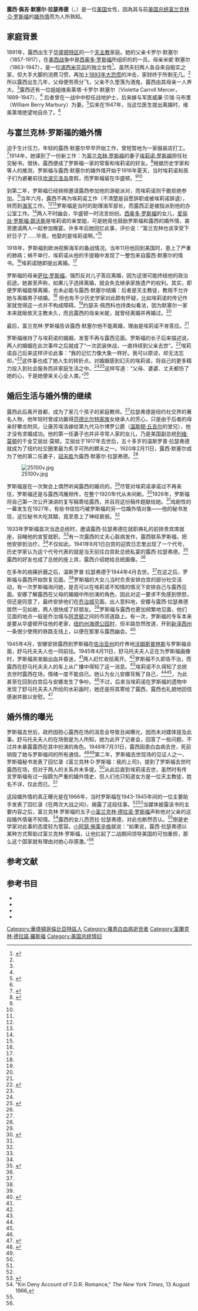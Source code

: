 {{Infobox person
| name        = 露西·默塞爾·拉瑟弗德
| image       = Lucy Mercer.jpg
| image_size  = 250px
| caption     = 露西·默塞尔·拉瑟弗德
| birth_name  = 
| birth_date  = 1891年4月26日
| birth_place = {{USA}}[[华盛顿特区|华盛顿特区]]
| death_date  =  {{Death date and age|1948|7|31|1891|4|26}}
| death_place = {{USA}}[[紐約州|紐約州]][[紐約|紐約]]
| occupation  = 社交秘书
}}

'''露西·佩吉·默塞尔·拉瑟弗德'''（{{lang-en|'''Lucy Page Mercer Rutherfurd'''}}，{{bd|1891年|4月26日|1948年|7月31日}}）是一位[[美国|美国]]女性，因為其与前[[美国总统|美国总统]][[富兰克林·D·罗斯福|富兰克林·D·罗斯福]]的[[婚外情|婚外情]]而为人所熟知。

==家庭背景==
1891年，露西出生于[[华盛顿特区|华盛顿特区]]的一个[[天主教|天主教]]家庭。她的父亲卡罗尔·默塞尔（1857-1917），在[[美西战争|美西战争]]中是[[西奥多·罗斯福|西奥多·罗斯福]]所组织的{{link-en|美国第一志愿骑兵旅|The 1st U.S. Volunteer Cavalry regiment}}的一员。母亲米妮·默塞尔（1863-1947），是一位[[波西米亚主义|波西米亚风]]的独立女性<ref name=Rowley>{{cite book |last=Rowley |first=Hazel |year=2010|title=Franklin and Eleanor: An Extraordinary Marriage |publisher=Farrar, Straus and Giroux |isbn=9780374158576|url=http://books.google.com/books/about/Franklin_and_Eleanor.html?id=rRQ-ln-SYnMC}}</ref>{{rp|67-68}}。虽然夫妇两人各自来自殷实之家，但大手大脚的消费习惯，再加上[[1893年大恐慌|1893年大恐慌]]的冲击，家财终于所剩无几。<ref name=Persico />{{rp|30-31}} 所以露西出生几年，父母便劳燕分飞，父亲不久堕落为酒鬼，露西由其母亲一人养大。<ref name=Rowley />{{rp|68}}露西还有一位姐姐维奥莱塔·卡罗尔·默塞尔（Violetta Carroll Mercer，1889-1947），<ref name=Persico />{{rp|30}} 后者曾在一战中{{link-en|美国远征军|American Expeditionary Forces}}中担任战地护士，后来嫁与军医威廉·贝瑞·马布里（William Berry Marbury）为妻。<ref>{{cite web |url=http://www.findagrave.com/cgi-bin/fg.cgi?page=gr&GRid=75157413 |title=Dr William Berry Marbury |publisher=Find a grave |accessdate=April 29, 2013}}</ref>后来在1947年，当这位医生提出离婚时，维奥莱塔绝望地自杀了。<ref name=Persico />{{rp|354-355}}

==与富兰克林·罗斯福的婚外情==
迫于生计压力，年轻的露西·默塞尔早早开始工作，曾短暂地为一家服装店打工。<ref>{{cite web |url=http://news.google.com/newspapers?nid=1908&dat=19680901&id=DUUrAAAAIBAJ&sjid=ctQEAAAAIBAJ&pg=3258,130092 |title=Franklin Roosevelt Was Not Diplomatic as Wife |author=Pearson, Drew |date=September 1, 1968 |work=The Nevada Daily Mail |accessdate=January 28, 2013}}</ref>1914年，她谋到了一份新工作：为[[富兰克林·罗斯福|富兰克林·罗斯福]]的妻子[[埃莉诺·罗斯福|埃莉诺·罗斯福]]担任社交秘书。很快，露西便成了罗斯福一家的常客和埃莉诺的好友。<ref name=Cook>{{cite book |title=Eleanor Roosevelt, Volume 1 |last=Cook |first=Blanche Wiesen |year=1992 |publisher=Penguin |isbn=0140094601 |url=http://books.google.com/books?id=38GjlQEACAAJ&dq=Eleanor+Roosevelt,+Volume+1&hl=en&sa=X&ei=hQ82UcLELcmf2QX-pYHQDg&ved=0CEMQ6AEwAg}}</ref>{{rp|217}}根据历史学家{{link-en|约瑟夫·佩西科|Joseph E. Persico}}和{{link-en|哈泽尔·罗利|Hazel Rowley}}等人的推测，罗斯福与露西·默塞尔的婚外情开始于1916年夏天，当时埃莉诺和孩子们为避暑前往[[坎波贝洛岛|坎波贝洛岛]]度假，而罗斯福留在华盛顿。<ref name=Persico />{{rp|93}}<ref name=Rowley />{{rp|72}}

到第二年，罗斯福已经频频邀请露西参加他的游艇派对，而埃莉诺则干脆拒绝参加。<ref name=Rowley />{{rp|75}}当年六月，露西不再为埃莉诺工作（不清楚是自愿辞职或被埃莉诺辞退），转而到[[美国海军|海军]]工作。<ref name=Rowley />{{rp|75}}<ref name=Persico />{{rp|98}}罗斯福是当时的助理海军部长，而露西正是被指派到他的办公室工作。<ref name=Rowley />{{rp|75}}两人不时幽会，华盛顿一时流言纷纷。[[西奥多·罗斯福|西奥多·罗斯福]]的女儿，[[爱丽丝·罗斯福·朗沃斯|爱丽丝·罗斯福·朗沃斯]]是埃莉诺的亲堂姐，可是她竟也鼓励罗斯福和露西的婚外情，甚至邀请两人一起参加晚宴。许多年后她回忆此事，评价说：“富兰克林也该享受下好日子了……毕竟，他娶的是埃莉诺啊。”<ref name=Rowley />{{rp|78}}{{or|其实，埃莉诺·罗斯福除了其貌不扬之外，完全没有什么值得指摘之处。}}

1918年，罗斯福到欧洲视察海军的备战情况。当年11月他回到美国时，患上了严重的肺病；祸不单行，埃莉诺从他的手提箱中发现了一整包来自露西·默塞尔的情书。<ref name=Rowley />{{rp|79-80}}埃莉诺随即提出离婚。<ref name=Cook />{{rp|228}}

{{double image|right|Roosevelt20.jpg|200|Eleanor Roosevelt portrait 1933.jpg|200|富兰克林·罗斯福（1920年前后）与埃莉诺·罗斯福（1933年）}}

罗斯福的母亲[[萨拉·罗斯福|萨拉·罗斯福]]，强烈反对儿子答应离婚，因为这很可能终结他的政治前途。她甚至声称，如果儿子选择离婚，就会失去继承家族遗产的权利。其实，即便罗斯福能够离婚，也未必能与露西·默塞尔结婚：后者是天主教徒，教规不允许她与离婚男子结婚。<ref name=Cook />{{rp|228}} 但也有不少历史学家对此颇有怀疑，比如埃莉诺的传记作家{{link-en|布兰歇·威森·库克|Blanche Wiesen Cook}}就觉得这一点并不构成障碍。<ref name=Cook />{{rp|228-229}}约瑟夫·佩西科也持类似看法，因为默塞尔一家本来就皈依天主教未久，而且露西的母亲米妮，就曾经离婚并再婚过。<ref name=Persico />{{rp|128}}

最后，富兰克林·罗斯福告诉露西·默塞尔他不能离婚，理由是埃莉诺不肯答应。<ref name=Rowley />{{rp|82}}

罗斯福维持了与埃莉诺的婚姻，发誓不再与露西见面。罗斯福的长子{{link-en|詹姆斯·罗斯福|James Roosevelt}}后来描述说，两人的婚姻在此次事件之后就成了“一次武装休战，一直持续到父亲去世”。<ref>{{cite web |url=http://www.usnews.com/news/articles/2008/04/18/fdrs-secret-love?page=3 |title=FDR's Secret Love: How Roosevelt's lifelong affair might have changed the course of a century |date=April 18, 2008 |work=U.S. News & World Report |accessdate=January 28, 2013 |archivedate=2013-01-29 |archiveurl=https://www.webcitation.org/6E1Kc3utn?url=http://www.usnews.com/news/articles/2008/04/18/fdrs-secret-love?page=3 |deadurl=no }}</ref>埃莉诺自己后来这样评论此事：“我的记忆力像大象一样好。我可以原谅，却无法忘却。”<ref name=Persico />{{rp|130}}这件事也成了她人生的转折点。对婚姻感到幻灭的埃莉诺，将自己的更多精力投入到社会服务而非家庭生活之中。<ref name=Goodwin />{{rp|20}}<ref>{{cite web |url=http://www.nytimes.com/2008/04/20/weekinreview/20mcgrath.html?pagewanted=all |title=No End of the Affair |author=McGrath, Charles |date=April 20, 2008 |work=The New York Times |accessdate=January 28, 2013 |archivedate=2013-01-29 |archiveurl=https://www.webcitation.org/6E1SRNQEu?url=http://www.nytimes.com/2008/04/20/weekinreview/20mcgrath.html?pagewanted=all |deadurl=no }}</ref>{{link-en|威廉·曼彻斯特|William Manchester}}这样写道：“父母、婆婆、丈夫都伤了她的心，于是她便来关心全人类。”<ref name=William />{{rp|72}}

==婚后生活与婚外情的继续==

露西此后离开首都，成为了{{link-en|温斯罗普·拉瑟弗德|Winthrop Rutherfurd}}家几个孩子的家庭教师。<ref name=Goodwin />{{rp|376}}拉瑟弗德是纽约社交界的著名人物，他年轻时曾成功赢得[[范德比尔特家族|范德比尔特家族]]女继承人{{link-en|康苏埃洛·范德比尔特|Consuelo Vanderbilt}}的芳心，只是由于后者的母亲好攀龙附凤，让康苏埃洛嫁给第九代马尔博罗公爵{{link-en|查尔斯·斯宾塞-丘吉尔|Charles Spencer-Churchill, 9th Duke of Marlborough}}（[[温斯顿·丘吉尔|温斯顿·丘吉尔]]的堂兄），他才没有求婚成功。他的第一任妻子也并非寻常人家的女儿，乃是美国副总统[[列维·莫顿|列维·莫顿]]的千金艾丽丝·莫顿。艾丽丝于1917年去世后，五十多岁的温斯罗普·拉瑟弗德就成为了纽约社交圈里最为炙手可热的鳏夫之一。1920年2月11日，露西·默塞尔成为了他的第二任妻子，[[冠夫姓|冠夫姓]]为露西·默塞尔·拉瑟弗德。<ref name=Persico />{{rp|137-139}}

[[File:25100v.jpg|thumb]]

罗斯福是在一次聚会上偶然听闻露西的婚讯的。<ref name=Cook />{{rp|229}}尽管对埃莉诺承诺过不再来往，罗斯福还是与露西鸿雁频传，在整个1920年代从未间断。<ref>{{cite web |url=http://www.fdrlibrary.marist.edu/archives/collections/acquisitions.html |title=February 2011: FDR Letters to Lucy Mercer Rutherfurd |publisher=Franklin D. Roosevelt Presidential Library |accessdate=January 28, 2013}}</ref>1926年，罗斯福将自己第一次公开演讲的复写稿寄给露西，并且将这份稿件题献给她。<ref name=Persico />{{rp|179}}戏剧性的一幕发生在1927年，有些书信恰巧被罗斯福的另一位婚外情对象——他的秘书{{link-en|玛格丽特·勒翰德|Marguerite LeHand}}发现，这位秘书大吃其醋，竟至患上了神经衰弱。<ref name=Persico />{{rp|172}}

1933年罗斯福首次当选总统时，邀请露西·拉瑟弗德在就职典礼的前排贵宾席就座，目睹他的宣誓就职。<ref name=Persico />{{rp|202}}有一次露西的丈夫心脏病发作，露西联系罗斯福，把他安排到{{link-en|沃尔特·里德陆军医疗中心|Walter Reed Army Medical Center}}治疗。<ref name=Goodwin />{{rp|435}}不仅如此。1941年8月1日白宫的迎宾日志里出现了一个代号，历史学家{{link-en|多丽丝·卡恩斯·古德温|Doris Kearns Goodwin}}认为这个代号代表的就是当天前往白宫赴总统私宴的露西·拉瑟弗德。<ref name=Goodwin>{{cite book |title=No Ordinary Time |last=Goodwin |first=Doris Kearns |year=1994 |publisher=Simon & Schuster|url= http://books.google.co.uk/books?id=wQcMDdFC1QEC&printsec=frontcover#v=onepage&q&f=false|isbn=9780684804484}}</ref>{{rp|434}}露西的好友{{link-en|伊丽莎白·舒马托夫|Elizabeth Shoumatoff}}也成了总统的座上宾，露西介绍她给总统画像。<ref name=Goodwin />{{rp|433}}

在多年的病痛折磨之后，温斯罗普·拉瑟弗德于1944年4月去世。<ref name=Goodwin />{{rp|499}}在这之后，罗斯福与露西开始恢复见面。<ref name=Goodwin />{{rp|500}}罗斯福的大女儿{{link-en|安娜·罗斯福|Anna Roosevelt Halsted}}当时负责安排白宫的部分社交活动，有一次罗斯福询问她，是否可以在埃莉诺不知情的情况下安排自己与露西见面。安娜了解露西在父母的婚姻中所扮演的角色，因此对这一要求不免感到愤怒，但还是同意了，最终安排他们在[[乔治城_(华盛顿哥伦比亚特区)|乔治城]]见面。出人意料地，安娜与露西·拉瑟弗德居然一见如故，两人很快成了好朋友。<ref name=Goodwin />{{rp|517-519}}罗斯福与露西也更加频繁地见面，他们见面的地点一般是乔治城与[[阿靈頓縣_(維吉尼亞州)|阿灵顿]]之间的市郊道路上。有一次，罗斯福的专车本来是要从华盛顿开往他的老家，[[纽约州|纽约州]][[海德帕克_(纽约州)|海德公园村]]，但半路忽然改道，开到[[新泽西州|新泽西州]]一条很少使用的铁路支线上，以便在那里与露西幽会。<ref name=William>{{cite book |title=光荣与梦想 1932-1972年美国社会实录 |author=威廉·曼彻斯特 |publisher=海南出版社 |year=2006 |isbn=9787807000242}}</ref>{{rp|72}}

1945年4月，安娜安排露西到罗斯福在[[佐治亚州|佐治亚州]]的疗养地[[沃姆斯普林斯_(佐治亚州)|沃姆斯普林斯]]与罗斯福会面，舒马托夫夫人也一同前往。1945年4月11日，舒马托夫夫人正在为罗斯福画像时，罗斯福突发脑出血并昏迷，<ref name=Goodwin />{{rp|598}}{{rp|600}}两人赶忙收拾离开。<ref name=Rowley />{{rp|282}}罗斯福不久即告不治，而露西在舒马托夫夫人的车上从广播中得知了这一消息。<ref name=William />{{rp|279}}埃莉诺不久得知了总统去世时露西在场，情绪一度不能自已。她认为女儿安娜背叛了自己，<ref name=Rowley />{{rp|284}}<ref name=Goodwin />{{rp|614}}，为此甚至在回到白宫后与安娜发生了争吵。<ref name=William />{{rp|284}}不过，后来当埃莉诺在罗斯福的遗物中发现了舒马托夫夫人所绘的水彩画时，她还是将其寄给了露西，露西也礼貌地回信感谢并致以安慰。<ref name=ERE>{{cite encyclopedia
 | year = 2001
 | title =Rutherfurd, Lucy Mercer 
 | encyclopedia =The Eleanor Roosevelt Encyclopedia
 | publisher =Greenwood Publishing Group
|last=Walker
|first=Melissa
 | location =
 | ISBN =  9780313301810
| editor =Maurine Hoffman Beasley, Holly Cowan Shulman, and Henry R. Beasley
}}</ref>

==婚外情的曝光==

罗斯福去世后，政府因担心露西在场的消息会导致丑闻曝光，因而未对媒体提及此事。舒马托夫夫人的在场倒是为人所知，她为此开了记者会，回答了一些问题，不过并未暴露露西在其中扮演的角色。1948年7月31日，露西因患白血病去世，死前销毁了她与罗斯福间的所有通信。<ref name=Persico>{{cite book |last=Persico |first=Joseph E. |year=2008|title=Franklin & Lucy: President Roosevelt, Mrs. Rutherfurd, and the Other Remarkable Women in His Life |publisher=Random House |isbn=9781400064427 |url=http://books.google.com/books/about/Franklin_and_Lucy.html?id=rTPsSeH2Ui4C}}</ref>{{rp|351}}<ref name=Rowley />{{rp|293}}第二年，罗斯福去世现场的见证人之一、罗斯福秘书{{link-en|格雷斯·塔利|Grace Tully}}发表了回忆录《富兰克林·D·罗斯福：我的上司》，提到了罗斯福去世时露西在场，但对于两人的关系并未多提。<ref name=Rowley />{{rp|291}}从此后直到埃莉诺去世，虽然时有传言罗斯福有过一段颇为严重的婚外情史，但人们也只知道女方是一位天主教徒，姓名不详，仅此而已。<ref name=Rowley />{{rp|294}}

这段婚外情的真正曝光是在1966年，当时罗斯福在1943-1945年间的一位主要助手{{link-en|约纳森·丹尼尔斯|Jonathan W. Daniels}}发表了回忆录《在两次大战之间》，揭露了这段往事。<ref name=ERE/><ref>{{cite web |url=http://books.google.com/books?id=61UEAAAAMBAJ&pg=PA44&lpg=PA44&dq=jonathan+w.+daniels+Lucy+Mercer&source=bl&ots=TuRF4s0UA1&sig=FBZhdEbMTEhqRe_8d6sFOg_15m8&hl=en&sa=X&ei=Ii4HUb3-A8vvrAGFpoCgDg&ved=0CEgQ6AEwAw |title=New light on the revelations of Franklin Roosevelt's 30-year affection for Lucy Mercer Rutherfurd |date=September 2, 1966 |work=Life |accessdate=January 28, 2013 |archivedate=2013-01-29 |archiveurl=https://www.webcitation.org/6E1RRRSUC?url=http://books.google.com/books?id=61UEAAAAMBAJ |deadurl=no }}</ref>当媒体披露该书的主要内容之后，富兰克林·罗斯福的五子[[小富兰克林·德拉诺·罗斯福|小富兰克林·德拉诺·罗斯福]]声称他对父亲的这段婚外情毫不知情。<ref name="kin">"Kin Deny Account of F.D.R. Romance," ''The New York Times'', 13 August 1966,</ref>露西的女儿芭芭拉·拉瑟弗德，对此也断然否认。<ref name="kin" />倒是史学家对此事的态度较为宽容。[[小阿瑟·施莱辛格|小阿瑟·施莱辛格]]就说：“如果说，露西·拉瑟弗德以某种方式帮助过富兰克林·罗斯福，让他扛起了二战期间领导美国的可怕重担，那么这个国家就有理由对她心存感激。”<ref name=Persico />{{rp|356}}

==参考文献==
{{Reflist|3}}

==参考书目==
*{{cite book |title=Eleanor Roosevelt, Volume 1 |last=Cook |first=Blanche Wiesen |year=1992 |publisher=Penguin |isbn=0140094601 |ref=harv|url=http://books.google.com/books?id=38GjlQEACAAJ&dq=Eleanor+Roosevelt,+Volume+1&hl=en&sa=X&ei=hQ82UcLELcmf2QX-pYHQDg&ved=0CEMQ6AEwAg}}
*{{cite book |title=No Ordinary Time |last=Goodwin |first=Doris Kearns |year=1994 |publisher=Simon & Schuster|url= http://books.google.co.uk/books?id=wQcMDdFC1QEC&printsec=frontcover#v=onepage&q&f=false|isbn=9780684804484|ref=harv}}
*{{cite book |last=Persico |first=Joseph E. |year=2008|title=Franklin & Lucy: President Roosevelt, Mrs. Rutherfurd, and the Other Remarkable Women in His Life |publisher=Random House |isbn=9781400064427 |url=http://books.google.com/books/about/Franklin_and_Lucy.html?id=rTPsSeH2Ui4C |ref=harv}}
*{{cite book |last=Rowley |first=Hazel |year=2010|title=Franklin and Eleanor: An Extraordinary Marriage |publisher=Farrar, Straus and Giroux |isbn=9780374158576|url=http://books.google.com/books/about/Franklin_and_Eleanor.html?id=rRQ-ln-SYnMC|ref=harv}}

{{Authority control}}
{{DEFAULTSORT:Rutherfurd, Lucy Page Mercer}}

[[Category:華盛頓哥倫比亞特區人|Category:華盛頓哥倫比亞特區人]]
[[Category:罹患白血病逝世者|Category:罹患白血病逝世者]]
[[Category:富蘭克林·德拉諾·羅斯福|Category:富蘭克林·德拉諾·羅斯福]]
[[Category:美国总统情妇|Category:美国总统情妇]]